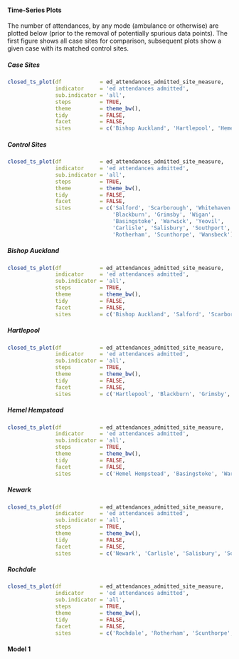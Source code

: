 #### Time-Series Plots

The number of attendances, by any mode (ambulance or otherwise) are plotted below (prior to the removal of potentially spurious data points).  The first figure shows all case sites for comparison, subsequent plots show a given case with its matched control sites.

##### Case Sites

```r
closed_ts_plot(df            = ed_attendances_admitted_site_measure,
               indicator     = 'ed attendances admitted',
               sub.indicator = 'all',
               steps         = TRUE,
               theme         = theme_bw(),
               tidy          = FALSE,
               facet         = FALSE,
               sites         = c('Bishop Auckland', 'Hartlepool', 'Hemel Hempstead', 'Newark', 'Rochdale'))
```

##### Control Sites

```r
closed_ts_plot(df            = ed_attendances_admitted_site_measure,
               indicator     = 'ed attendances admitted',
               sub.indicator = 'all',
               steps         = TRUE,
               theme         = theme_bw(),
               tidy          = FALSE,
               facet         = FALSE,
               sites         = c('Salford', 'Scarborough', 'Whitehaven',
                                 'Blackburn', 'Grimsby', 'Wigan',
                                 'Basingstoke', 'Warwick', 'Yeovil',
                                 'Carlisle', 'Salisbury', 'Southport',
                                 'Rotherham', 'Scunthorpe', 'Wansbeck'))
```

##### Bishop Auckland

```r
closed_ts_plot(df            = ed_attendances_admitted_site_measure,
               indicator     = 'ed attendances admitted',
               sub.indicator = 'all',
               steps         = TRUE,
               theme         = theme_bw(),
               tidy          = FALSE,
               facet         = FALSE,
               sites         = c('Bishop Auckland', 'Salford', 'Scarborough', 'Whitehaven'))
```

##### Hartlepool

```r
closed_ts_plot(df            = ed_attendances_admitted_site_measure,
               indicator     = 'ed attendances admitted',
               sub.indicator = 'all',
               steps         = TRUE,
               theme         = theme_bw(),
               tidy          = FALSE,
               facet         = FALSE,
               sites         = c('Hartlepool', 'Blackburn', 'Grimsby', 'Wigan'))
```

##### Hemel Hempstead

```r
closed_ts_plot(df            = ed_attendances_admitted_site_measure,
               indicator     = 'ed attendances admitted',
               sub.indicator = 'all',
               steps         = TRUE,
               theme         = theme_bw(),
               tidy          = FALSE,
               facet         = FALSE,
               sites         = c('Hemel Hempstead', 'Basingstoke', 'Warwick', 'Yeovil'))
```

##### Newark

```r
closed_ts_plot(df            = ed_attendances_admitted_site_measure,
               indicator     = 'ed attendances admitted',
               sub.indicator = 'all',
               steps         = TRUE,
               theme         = theme_bw(),
               tidy          = FALSE,
               facet         = FALSE,
               sites         = c('Newark', 'Carlisle', 'Salisbury', 'Southport'))
```

##### Rochdale

```r
closed_ts_plot(df            = ed_attendances_admitted_site_measure,
               indicator     = 'ed attendances admitted',
               sub.indicator = 'all',
               steps         = TRUE,
               theme         = theme_bw(),
               tidy          = FALSE,
               facet         = FALSE,
               sites         = c('Rochdale', 'Rotherham', 'Scunthorpe', 'Wansbeck'))
```

#### Model 1

